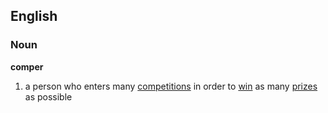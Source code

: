 ==English==
===Noun===
'''comper'''
# a person who enters many [[competition]]s in order to [[win]] as many [[prize]]s as possible